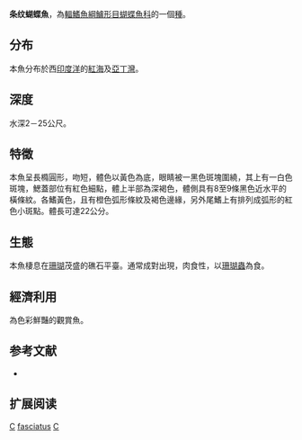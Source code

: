 {{Speciesbox
| name = 条纹蝴蝶魚
| image = Chaetodon fasciatus.JPG
| image_width = 250px
| status = LC
| status_system = iucn3.1
| genus = Chaetodon
| species = fasciatus
| authority = [[Forsskål|Forsskål]], 1775
| synonyms = *''Chaetodon flavus''<br /><small>Bloch & Schneider, 1801</small>
}}
'''条纹蝴蝶魚'''，為[[輻鰭魚綱|輻鰭魚綱]][[鱸形目|鱸形目]][[蝴蝶魚科|蝴蝶魚科]]的一個[[種|種]]。

==分布==
本魚分布於西[[印度洋|印度洋]]的[[紅海|紅海]]及[[亞丁灣|亞丁灣]]。

==深度==
水深2－25公尺。

==特徵==
本魚呈長橢圓形，吻短，體色以黃色為底，眼睛被一黑色斑塊圍繞，其上有一白色斑塊，鰓蓋部位有紅色細點，體上半部為深褐色，體側具有8至9條黑色近水平的橫條紋。各鰭黃色，且有橙色弧形條紋及褐色邊緣，另外尾鰭上有排列成弧形的紅色小斑點。體長可達22公分。

==生態==
本魚棲息在[[珊瑚|珊瑚]]茂盛的礁石平臺。通常成對出現，肉食性，以[[珊瑚蟲|珊瑚蟲]]為食。

==經濟利用==
為色彩鮮豔的觀賞魚。

==参考文献==
*{{FishBase_species|genus=Chaetodon|species=fasciatus|year=2011|month=12}}

== 扩展阅读 ==
{{refbegin}}
{{wikispecies-inline|Chaetodon fasciatus|条纹蝴蝶魚}}
{{refend}}
{{Taxonbar|from=Q1985794}}

[[Category:觀賞魚|C]]
[[Category:蝴蝶魚屬|fasciatus]]
[[Category:1775年描述的魚類|C]]

{{鱸形目小作品}}